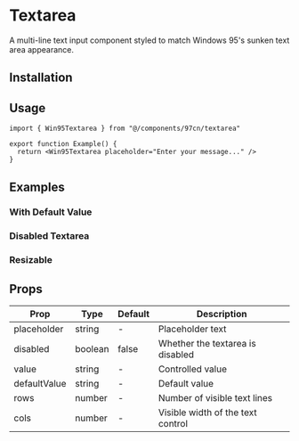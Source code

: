 
# Textarea

A multi-line text input component styled to match Windows 95's sunken text area appearance.

## Installation

<InstallationTabs 
  componentName="textarea" 
  dependencies={[]}
/>

## Usage

<ComponentPreview>
  <Win95Textarea placeholder="Enter your message..." className="w-64 h-24" />
</ComponentPreview>

```tsx
import { Win95Textarea } from "@/components/97cn/textarea"

export function Example() {
  return <Win95Textarea placeholder="Enter your message..." />
}
```

## Examples

### With Default Value

<ComponentPreview>
  <Win95Textarea 
    defaultValue="This is some default text in the textarea."
    className="w-64 h-24"
  />
</ComponentPreview>

### Disabled Textarea

<ComponentPreview>
  <Win95Textarea 
    placeholder="This textarea is disabled"
    disabled
    className="w-64 h-24"
  />
</ComponentPreview>

### Resizable

<ComponentPreview>
  <Win95Textarea 
    placeholder="This textarea can be resized"
    className="w-64 h-24 resize"
  />
</ComponentPreview>

## Props

| Prop | Type | Default | Description |
|------|------|---------|-------------|
| placeholder | string | - | Placeholder text |
| disabled | boolean | false | Whether the textarea is disabled |
| value | string | - | Controlled value |
| defaultValue | string | - | Default value |
| rows | number | - | Number of visible text lines |
| cols | number | - | Visible width of the text control |